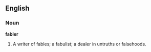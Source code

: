 ==English==

===Noun===

'''fabler'''

#A writer of fables; a fabulist; a dealer in untruths or falsehoods.